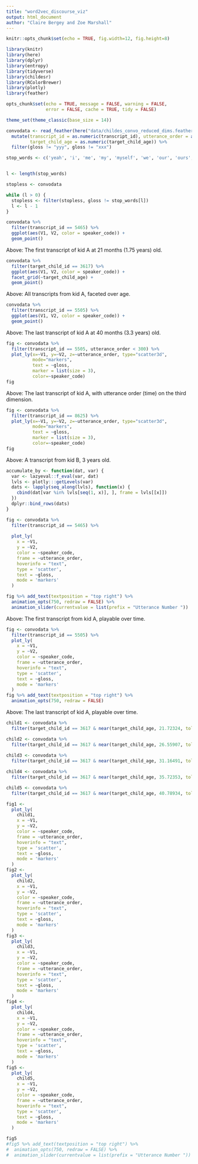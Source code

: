 ```yaml
---
title: "word2vec_discourse_viz"
output: html_document
author: "Claire Bergey and Zoe Marshall"
---
```


```r
knitr::opts_chunk$set(echo = TRUE, fig.width=12, fig.height=8)

library(knitr)
library(here)
library(dplyr)
library(entropy)
library(tidyverse)
library(childesr)
library(RColorBrewer)
library(plotly)
library(feather)

opts_chunk$set(echo = TRUE, message = FALSE, warning = FALSE, 
               error = FALSE, cache = TRUE, tidy = FALSE)

theme_set(theme_classic(base_size = 14))
```

```r
convodata <- read_feather(here("data/childes_convo_reduced_dims.feather")) %>%
  mutate(transcript_id = as.numeric(transcript_id), utterance_order = as.numeric(utterance_order),
         target_child_age = as.numeric(target_child_age)) %>%
  filter(gloss != "yyy", gloss != "xxx")
```

```r
stop_words <- c('yeah', 'i', 'me', 'my', 'myself', 'we', 'our', 'ours', 'ourselves', 'you', "you're", "you've", "you'll", "you'd", 'your', 'yours', 'yourself', 'yourselves', 'he', 'him', 'his', 'himself', 'she', "she's", 'her', 'hers', 'herself', 'it', "it's", 'its', 'itself', 'they', 'them', 'their', 'theirs', 'themselves', 'what', 'which', 'who', 'whom', 'this', 'that', "that'll", 'these', 'those', 'am', 'is', 'are', 'was', 'were', 'be', 'been', 'being', 'have', 'has', 'had', 'having', 'do', 'does', 'did', 'doing', 'a', 'an', 'the', 'and', 'but', 'if', 'or', 'because', 'as', 'until', 'while', 'of', 'at', 'by', 'for', 'with', 'about', 'against', 'between', 'into', 'through', 'during', 'before', 'after', 'above', 'below', 'to', 'from', 'up', 'down', 'in', 'out', 'on', 'off', 'over', 'under', 'again', 'further', 'then', 'once', 'here', 'there', 'when', 'where', 'why', 'how', 'all', 'any', 'both', 'each', 'few', 'more', 'most', 'other', 'some', 'such', 'no', 'nor', 'not', 'only', 'own', 'same', 'so', 'than', 'too', 'very', 's', 't', 'can', 'will', 'just', 'don', "don't", 'should', "should've", 'now', 'd', 'll', 'm', 'o', 're', 've', 'y', 'ain', 'aren', "aren't", 'couldn', "couldn't", 'didn', "didn't", 'doesn', "doesn't", 'hadn', "hadn't", 'hasn', "hasn't", 'haven', "haven't", 'isn', "isn't", 'ma', 'mightn', "mightn't", 'mustn', "mustn't", 'needn', "needn't", 'shan', "shan't", 'shouldn', "shouldn't", 'wasn', "wasn't", 'weren', "weren't", 'won', "won't", 'wouldn', "wouldn't", 'ha', 'yep')


l <- length(stop_words)

stopless <- convodata

while (l > 0) {
  stopless <- filter(stopless, gloss != stop_words[l])
  l <- l - 1
}
```

```r
convodata %>%
  filter(transcript_id == 5465) %>%
  ggplot(aes(V1, V2, color = speaker_code)) +
  geom_point()
```

Above: The first transcript of kid A at 21 months (1.75 years) old.


```r
convodata %>%
  filter(target_child_id == 3617) %>%
  ggplot(aes(V1, V2, color = speaker_code)) + 
  facet_grid(~target_child_age) +
  geom_point() 
```

Above: All transcripts from kid A, faceted over age.


```r
convodata %>%
  filter(transcript_id == 5505) %>%
  ggplot(aes(V1, V2, color = speaker_code)) + 
  geom_point() 
```

Above: The last transcript of kid A at 40 months (3.3 years) old.


```r
fig <- convodata %>%
  filter(transcript_id == 5505, utterance_order < 300) %>%
  plot_ly(x=~V1, y=~V2, z=~utterance_order, type="scatter3d", 
          mode="markers", 
          text = ~gloss,
          marker = list(size = 3), 
          color=~speaker_code)
fig
```

Above: The last transcript of kid A, with utterance order (time) on the third dimension.


```r
fig <- convodata %>%
  filter(transcript_id == 8625) %>%
  plot_ly(x=~V1, y=~V2, z=~utterance_order, type="scatter3d", 
          mode="markers", 
          text = ~gloss,
          marker = list(size = 3), 
          color=~speaker_code)
fig

```

Above: A transcript from kid B, 3 years old.


```r
accumulate_by <- function(dat, var) {
  var <- lazyeval::f_eval(var, dat)
  lvls <- plotly:::getLevels(var)
  dats <- lapply(seq_along(lvls), function(x) {
    cbind(dat[var %in% lvls[seq(1, x)], ], frame = lvls[[x]])
  })
  dplyr::bind_rows(dats)
}

fig <- convodata %>%
  filter(transcript_id == 5465) %>%
  
  plot_ly(
    x = ~V1,
    y = ~V2,
    color = ~speaker_code,
    frame = ~utterance_order,
    hoverinfo = "text",
    type = 'scatter',
    text = ~gloss,
    mode = 'markers'
  )

fig %>% add_text(textposition = "top right") %>%
  animation_opts(750, redraw = FALSE) %>%
  animation_slider(currentvalue = list(prefix = "Utterance Number ")) 

```

Above: The first transcript from kid A, playable over time.


```r
fig <- convodata %>%
  filter(transcript_id == 5505) %>%
  plot_ly(
    x = ~V1,
    y = ~V2,
    color = ~speaker_code,
    frame = ~utterance_order,
    hoverinfo = "text",
    type = 'scatter',
    text = ~gloss,
    mode = 'markers'
  )
fig %>% add_text(textposition = "top right") %>%
  animation_opts(750, redraw = FALSE)
```

Above: The last transcript of kid A, playable over time.

```r
child1 <- convodata %>%
  filter(target_child_id == 3617 & near(target_child_age, 21.72324, tol = 0.5))

child2 <- convodata %>%
  filter(target_child_id == 3617 & near(target_child_age, 26.55907, tol = 0.5))
  
child3 <- convodata %>%
  filter(target_child_id == 3617 & near(target_child_age, 31.16491, tol = 0.5))

child4 <- convodata %>%
  filter(target_child_id == 3617 & near(target_child_age, 35.72353, tol = 0.5))

child5 <- convodata %>%
  filter(target_child_id == 3617 & near(target_child_age, 40.78934, tol = 0.5))

fig1 <-
  plot_ly(
    child1,
    x = ~V1,
    y = ~V2,
    color = ~speaker_code,
    frame = ~utterance_order,
    hoverinfo = "text",
    type = 'scatter',
    text = ~gloss,
    mode = 'markers'
  )
fig2 <-
  plot_ly(
    child2,
    x = ~V1,
    y = ~V2,
    color = ~speaker_code,
    frame = ~utterance_order,
    hoverinfo = "text",
    type = 'scatter',
    text = ~gloss,
    mode = 'markers'
  )
fig3 <-
  plot_ly(
    child3,
    x = ~V1,
    y = ~V2,
    color = ~speaker_code,
    frame = ~utterance_order,
    hoverinfo = "text",
    type = 'scatter',
    text = ~gloss,
    mode = 'markers'
  ) 
fig4 <-
  plot_ly(
    child4,
    x = ~V1,
    y = ~V2,
    color = ~speaker_code,
    frame = ~utterance_order,
    hoverinfo = "text",
    type = 'scatter',
    text = ~gloss,
    mode = 'markers'
  )
fig5 <-
  plot_ly(
    child5,
    x = ~V1,
    y = ~V2,
    color = ~speaker_code,
    frame = ~utterance_order,
    hoverinfo = "text",
    type = 'scatter',
    text = ~gloss,
    mode = 'markers'
  )

fig5
#fig5 %>% add_text(textposition = "top right") %>%
#  animation_opts(750, redraw = FALSE) %>%
#  animation_slider(currentvalue = list(prefix = "Utterance Number ")) 

```